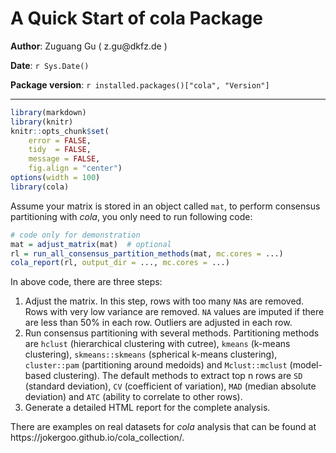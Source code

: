 <!--
%\VignetteEngine{knitr}
%\VignetteIndexEntry{1. A Quick Start of cola Package}
-->

A Quick Start of cola Package
=============================================================

**Author**: Zuguang Gu ( z.gu@dkfz.de )

**Date**: `r Sys.Date()`

**Package version**: `r installed.packages()["cola", "Version"]`

-------------------------------------------------------------

```r
library(markdown)
library(knitr)
knitr::opts_chunk$set(
    error = FALSE,
    tidy  = FALSE,
    message = FALSE,
    fig.align = "center")
options(width = 100)
library(cola)
```

Assume your matrix is stored in an object called `mat`, to perform consensus
partitioning with *cola*, you only need to run following code:

```r
# code only for demonstration
mat = adjust_matrix(mat)  # optional
rl = run_all_consensus_partition_methods(mat, mc.cores = ...)
cola_report(rl, output_dir = ..., mc.cores = ...)
```

In above code, there are three steps:

1. Adjust the matrix. In this step, rows with too many `NA`s are removed. Rows
   with very low variance are removed. `NA` values are imputed if there are
   less than 50% in each row. Outliers are adjusted in each row.
2. Run consensus partitioning with several methods.
   Partitioning methods are `hclust` (hierarchical clustering with cutree),
   `kmeans` (k-means clustering), `skmeans::skmeans` (spherical k-means
   clustering), `cluster::pam` (partitioning around medoids) and
   `Mclust::mclust` (model-based clustering). The default methods to extract
   top n rows are `SD` (standard deviation), `CV` (coefficient of variation),
   `MAD` (median absolute deviation) and `ATC` (ability to correlate to other
   rows). 
3. Generate a detailed HTML report for the complete analysis.

There are examples on real datasets for _cola_ analysis that can be found at https://jokergoo.github.io/cola_collection/.
